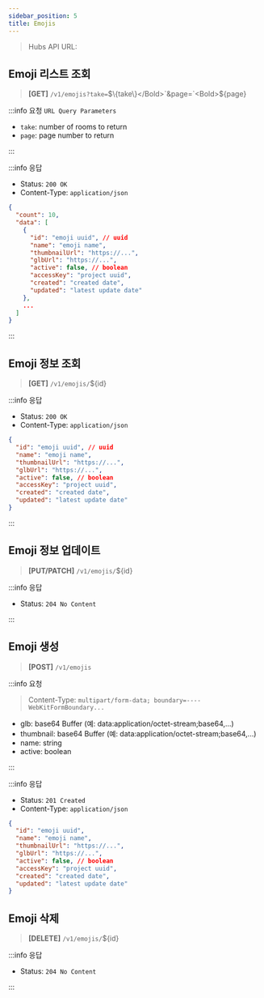 ```yaml
---
sidebar_position: 5
title: Emojis
---
```



> Hubs API URL: <a><APIUrl /></a>

## Emoji 리스트 조회

> **[GET]** `/v1/emojis?take=`<Bold>$\{take\}</Bold>`&page=`<Bold>$\{page\}</Bold>

:::info 요청 `URL Query Parameters`

- `take`: number of rooms to return
- `page`: page number to return

:::

:::info 응답

- Status: `200 OK`
- Content-Type: `application/json`

```json
{
  "count": 10,
  "data": [
    {
      "id": "emoji uuid", // uuid
      "name": "emoji name",
      "thumbnailUrl": "https://...",
      "glbUrl": "https://...",
      "active": false, // boolean
      "accessKey": "project uuid",
      "created": "created date",
      "updated": "latest update date"
    },
    ...
  ]
}
```

:::

## Emoji 정보 조회

> **[GET]** `/v1/emojis/`<Bold>$\{id\}</Bold>

:::info 응답

- Status: `200 OK`
- Content-Type: `application/json`

```json
{
  "id": "emoji uuid", // uuid
  "name": "emoji name",
  "thumbnailUrl": "https://...",
  "glbUrl": "https://...",
  "active": false, // boolean
  "accessKey": "project uuid",
  "created": "created date",
  "updated": "latest update date"
}
```

:::

## Emoji 정보 업데이트

> **[PUT/PATCH]** `/v1/emojis/`<Bold>$\{id\}</Bold>

:::info 응답

- Status: `204 No Content`

:::

## Emoji 생성

> **[POST]** `/v1/emojis`

:::info 요청

> Content-Type: `multipart/form-data; boundary=----WebKitFormBoundary...`

- glb: base64 Buffer (예: data:application/octet-stream;base64,...)
- thumbnail: base64 Buffer (예: data:application/octet-stream;base64,...)
- name: string
- active: boolean

:::

:::info 응답

- Status: `201 Created`
- Content-Type: `application/json`

```json
{
  "id": "emoji uuid",
  "name": "emoji name",
  "thumbnailUrl": "https://...",
  "glbUrl": "https://...",
  "active": false, // boolean
  "accessKey": "project uuid",
  "created": "created date",
  "updated": "latest update date"
}
```

## Emoji 삭제

> **[DELETE]** `/v1/emojis/`<Bold>$\{id\}</Bold>

:::info 응답

- Status: `204 No Content`

:::
